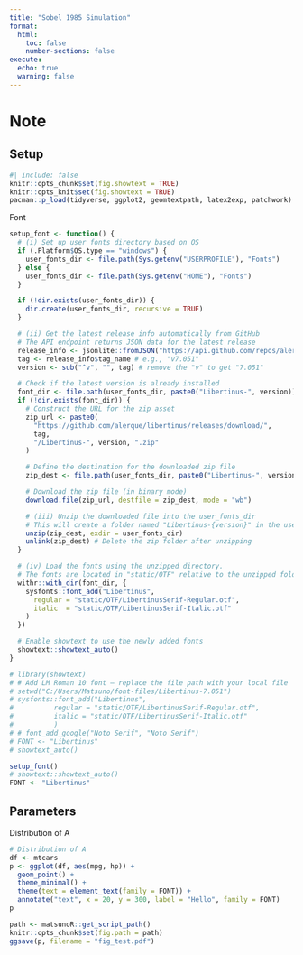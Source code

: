 ```yaml
---
title: "Sobel 1985 Simulation"
format: 
  html:
    toc: false
    number-sections: false
execute:
  echo: true
  warning: false
---
```


# Note

## Setup
```r
#| include: false
knitr::opts_chunk$set(fig.showtext = TRUE)
knitr::opts_knit$set(fig.showtext = TRUE)
pacman::p_load(tidyverse, ggplot2, geomtextpath, latex2exp, patchwork)
```

Font
```r
setup_font <- function() {
  # (i) Set up user fonts directory based on OS
  if (.Platform$OS.type == "windows") {
    user_fonts_dir <- file.path(Sys.getenv("USERPROFILE"), "Fonts")
  } else {
    user_fonts_dir <- file.path(Sys.getenv("HOME"), "Fonts")
  }

  if (!dir.exists(user_fonts_dir)) {
    dir.create(user_fonts_dir, recursive = TRUE)
  }

  # (ii) Get the latest release info automatically from GitHub
  # The API endpoint returns JSON data for the latest release
  release_info <- jsonlite::fromJSON("https://api.github.com/repos/alerque/libertinus/releases/latest")
  tag <- release_info$tag_name # e.g., "v7.051"
  version <- sub("^v", "", tag) # remove the "v" to get "7.051"

  # Check if the latest version is already installed
  font_dir <- file.path(user_fonts_dir, paste0("Libertinus-", version))
  if (!dir.exists(font_dir)) {
    # Construct the URL for the zip asset
    zip_url <- paste0(
      "https://github.com/alerque/libertinus/releases/download/",
      tag,
      "/Libertinus-", version, ".zip"
    )

    # Define the destination for the downloaded zip file
    zip_dest <- file.path(user_fonts_dir, paste0("Libertinus-", version, ".zip"))

    # Download the zip file (in binary mode)
    download.file(zip_url, destfile = zip_dest, mode = "wb")

    # (iii) Unzip the downloaded file into the user_fonts_dir
    # This will create a folder named "Libertinus-{version}" in the user_fonts_dir
    unzip(zip_dest, exdir = user_fonts_dir)
    unlink(zip_dest) # Delete the zip folder after unzipping
  }

  # (iv) Load the fonts using the unzipped directory.
  # The fonts are located in "static/OTF" relative to the unzipped folder.
  withr::with_dir(font_dir, {
    sysfonts::font_add("Libertinus",
      regular = "static/OTF/LibertinusSerif-Regular.otf",
      italic  = "static/OTF/LibertinusSerif-Italic.otf"
    )
  })

  # Enable showtext to use the newly added fonts
  showtext::showtext_auto()
}
```

```r
# library(showtext)
# # Add LM Roman 10 font – replace the file path with your local file
# setwd("C:/Users/Matsuno/font-files/Libertinus-7.051")
# sysfonts::font_add("Libertinus",
#          regular = "static/OTF/LibertinusSerif-Regular.otf",
#          italic = "static/OTF/LibertinusSerif-Italic.otf"
#          )
# # font_add_google("Noto Serif", "Noto Serif")
# FONT <- "Libertinus"
# showtext_auto()

setup_font()
# showtext::showtext_auto()
FONT <- "Libertinus"
```

## Parameters

Distribution of A

```r
# Distribution of A
df <- mtcars
p <- ggplot(df, aes(mpg, hp)) +
  geom_point() +
  theme_minimal() +
  theme(text = element_text(family = FONT)) +
  annotate("text", x = 20, y = 300, label = "Hello", family = FONT)
p
```

```r
path <- matsunoR::get_script_path()
knitr::opts_chunk$set(fig.path = path)
ggsave(p, filename = "fig_test.pdf")
```
